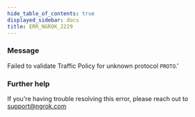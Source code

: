 ```yaml
---
hide_table_of_contents: true
displayed_sidebar: docs
title: ERR_NGROK_2229
---
```




### Message

Failed to validate Traffic Policy for unknown protocol `PROTO`.'

<ErrorDetails error="err_ngrok_2229" />

### Further help

If you're having trouble resolving this error, please reach out to [support@ngrok.com](mailto:support@ngrok.com?subject=Help%20with%20ERR_NGROK_2229)
